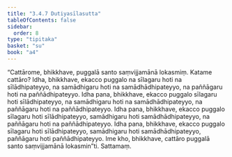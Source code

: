 ```yaml
---
title: "3.4.7 Dutiyasīlasutta"
tableOfContents: false
sidebar:
  order: 8
type: "tipitaka"
basket: "su"
book: "a4"
---
```



<DynamicBreadcrumb />

<Division number="137" book="a4" bookNo="15" page="453">

<Paragraph number="861" book="a4">
“Cattārome, bhikkhave, puggalā santo saṃvijjamānā lokasmiṃ. Katame cattāro? Idha, bhikkhave, ekacco puggalo na sīlagaru hoti na sīlādhipateyyo, na samādhigaru hoti na samādhādhipateyyo, na paññāgaru hoti na paññādhipateyyo.
</Paragraph>

<Paragraph number="862" book="a4">
Idha pana, bhikkhave, ekacco puggalo sīlagaru hoti sīlādhipateyyo, na samādhigaru hoti na samādhādhipateyyo, na paññāgaru hoti na paññādhipateyyo.
</Paragraph>

<Paragraph number="863" book="a4">
Idha pana, bhikkhave, ekacco puggalo sīlagaru hoti sīlādhipateyyo, samādhigaru hoti samādhādhipateyyo, na paññāgaru hoti na paññādhipateyyo.
</Paragraph>

<Paragraph number="864" book="a4">
Idha pana, bhikkhave, ekacco puggalo sīlagaru hoti sīlādhipateyyo, samādhigaru hoti samādhādhipateyyo, paññāgaru hoti paññādhipateyyo. Ime kho, bhikkhave, cattāro puggalā santo saṃvijjamānā lokasmin”ti.

</Paragraph>
</Division>

<Paragraph number="865" type="center" book="a4">
Sattamaṃ.
</Paragraph>